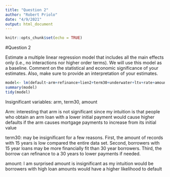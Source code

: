 ```yaml
---
title: "Question 2"
author: "Robert Priolo"
date: "4/9/2021"
output: html_document
---
```


```r
knitr::opts_chunk$set(echo = TRUE)
```



#Question 2

Estimate a multiple linear regression model that includes all the main effects only (i.e., no
interactions nor higher order terms). We will use this model as a baseline. Comment on
the statistical and economic significance of your estimates. Also, make sure to provide an
interpretation of your estimates.

```r

model<- lm(default~arm+refinance+lien2+term30+underwater+ltv+rate+amount+fico)
summary(model)
tidy(model)

```
Insignificant variables: arm, term30, amount

Arm: interesting that arm is not significant since my intuition is that people
who obtain an arm loan with a lower initial payment would cause higher defaults
if the arm causes mortgage payments to increase from its initial value

term30: may be insignificant for a few reasons. First, the amount of records
with 15 years is low compared the entire data set. Second, borrowers with 15 year
loans may be more financially fit than 30 year borrowers. Third, the borrow can
refinance to a 30 years to lower payments if needed.

amount: I am surprised amount is insignificant as my intuition would be borrowers
with high loan amounts would have a higher likelihood to default